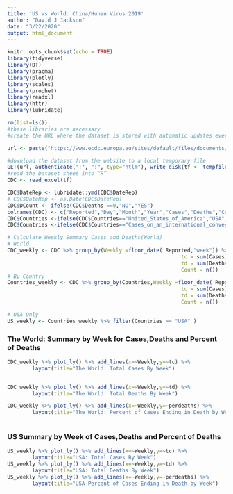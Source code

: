 ```yaml
---
title: 'US vs World: China/Hunan Virus 2019'
author: "David J Jackson"
date: "3/22/2020"
output: html_document
---
```


```r
knitr::opts_chunk$set(echo = TRUE)
library(tidyverse)
library(DT)
library(pracma)
library(plotly)
library(scales)
library(prophet)
library(readxl)
library(httr)
library(lubridate)
```
```r
rm(list=ls())
#these libraries are necessary
#create the URL where the dataset is stored with automatic updates every day

url <- paste("https://www.ecdc.europa.eu/sites/default/files/documents/COVID-19-geographic-disbtribution-worldwide-",format(Sys.time(), "%Y-%m-%d"), ".xlsx", sep = "")

#download the dataset from the website to a local temporary file
GET(url, authenticate(":", ":", type="ntlm"), write_disk(tf <- tempfile(fileext = ".xlsx")))
#read the Dataset sheet into “R”
CDC <- read_excel(tf)
```
```r
CDC$DateRep <- lubridate::ymd(CDC$DateRep)
# CDC$DateRep <- as.Date(CDC$DateRep)
CDC$DCount <- ifelse(CDC$Deaths ==0,"NO","YES")
colnames(CDC) <- c("Reported","Day","Month","Year","Cases","Deaths","Countries","GeoId","DCount")
CDC$Countries <-ifelse(CDC$Countries=="United_States_of_America","USA",CDC$Countries)
CDC$Countries <-ifelse(CDC$Countries=="Cases_on_an_international_conveyance_Japan","Japan",CDC$Countries)
```
```r
# Calculate Weekly Summary Cases and Deaths(World)
# World
CDC_weekly <- CDC %>% group_by(Weekly =floor_date( Reported,"week")) %>% summarise(
                                                        tc = sum(Cases),
                                                        td = sum(Deaths),                                                                 perdeaths = td/tc,
                                                        Count = n())
# By Country
Countries_weekly <- CDC %>% group_by(Countries,Weekly =floor_date( Reported,"week")) %>% summarise(
                                                        tc = sum(Cases),
                                                        td = sum(Deaths),                                                                 perdeaths = td/tc,
                                                        Count = n())

# USA Only
US_weekly <- Countries_weekly %>% filter(Countries == "USA" )

```

### The World: Summary by Week for Cases,Deaths and Percent of Deaths

```r
CDC_weekly %>% plot_ly() %>% add_lines(x=~Weekly,y=~tc) %>% 
        layout(title="The World: Total Cases By Week")


CDC_weekly %>% plot_ly() %>% add_lines(x=~Weekly,y=~td) %>% 
        layout(title="The World: Total Deaths By Week")

CDC_weekly %>% plot_ly() %>% add_lines(x=~Weekly,y=~perdeaths) %>% 
        layout(title="The World: Percent of Cases Ending in Death by Week") 
      
```

### US Summary by Week of Cases,Deaths and Percent of Deaths

```r

US_weekly %>% plot_ly() %>% add_lines(x=~Weekly,y=~tc) %>% 
        layout(title="USA: Total Cases By Week")
US_weekly %>% plot_ly() %>% add_lines(x=~Weekly,y=~td) %>% 
        layout(title="USA: Total Deaths By Week")
US_weekly %>% plot_ly() %>% add_lines(x=~Weekly,y=~perdeaths) %>% 
        layout(title="USA Percent of Cases Ending in Death by Week")
```
